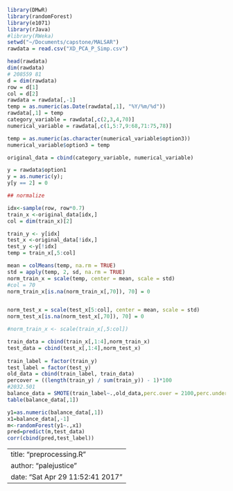 
```r
library(DMwR)
library(randomForest)
library(e1071)
library(rJava)
#library(RWeka)
setwd("~/Documents/capstone/MALSAR")
rawdata = read.csv("XD_PCA_P_Simp.csv")

head(rawdata)
dim(rawdata)
# 208559 81
d = dim(rawdata)
row = d[1]
col = d[2]
rawdata = rawdata[,-1]
temp = as.numeric(as.Date(rawdata[,1], "%Y/%m/%d"))
rawdata[,1] = temp
category_variable = rawdata[,c(2,3,4,70)]
numerical_variable = rawdata[,c(1,5:7,9:68,71:75,78)]

temp = as.numeric(as.character(numerical_variable$option3))
numerical_variable$option3 = temp

original_data = cbind(category_variable, numerical_variable)

y = rawdata$option1
y = as.numeric(y);
y[y == 2] = 0

## normalize

idx<-sample(row, row*0.7)
train_x <-original_data[idx,]
col = dim(train_x)[2]

train_y <- y[idx]
test_x <-original_data[!idx,]
test_y <-y[!idx]
temp = train_x[,5:col]

mean = colMeans(temp, na.rm = TRUE)
std = apply(temp, 2, sd, na.rm = TRUE)
norm_train_x = scale(temp, center = mean, scale = std)
#col = 70
norm_train_x[is.na(norm_train_x[,70]), 70] = 0


norm_test_x = scale(test_x[5:col], center = mean, scale = std)
norm_test_x[is.na(norm_test_x[,70]), 70] = 0

#norm_train_x <- scale(train_x[,5:col])

train_data = cbind(train_x[,1:4],norm_train_x)
test_data = cbind(test_x[,1:4],norm_test_x)
  
train_label = factor(train_y)
test_label = factor(test_y)
old_data = cbind(train_label, train_data)
percover = ((length(train_y) / sum(train_y)) - 1)*100
#2032.501
balance_data = SMOTE(train_label~.,old_data,perc.over = 2100,perc.under = 100)
table(balance_data[,1])

y1=as.numeric(balance_data[,1])
x1=balance_data[,-1]
m<-randomForest(y1~.,x1)
pred=predict(m,test_data)
corr(cbind(pred,test_label))
```


---
title: "preprocessing.R"
author: "palejustice"
date: "Sat Apr 29 11:52:41 2017"
---
